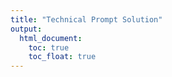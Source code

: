 ```yaml
---
title: "Technical Prompt Solution"
output: 
  html_document:
    toc: true
    toc_float: true
---
```

